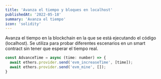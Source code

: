 ```yaml
---
title: 'Avanza el tiempo y bloques en localhost'
publishedAt: '2022-05-18'
summary: 'Avanza el tiempo'
icon: 'solidity'
---
```


Avanza el tiempo en la blockchain en la que se está ejecutando el código (localhost). Se utiliza para probar diferentes escenarios en un smart contract sin tener que esperar el tiempo real.

```js
const AdvanceTime = async (time: number) => {
  await ethers.provider.send('evm_increaseTime', [time]);
  await ethers.provider.send('evm_mine', []);
}
```
